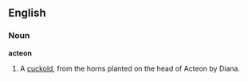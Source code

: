 ==English==
===Noun===
'''acteon'''
# {{vulgar}} A [[cuckold]], from the horns planted on the head of Acteon by Diana.